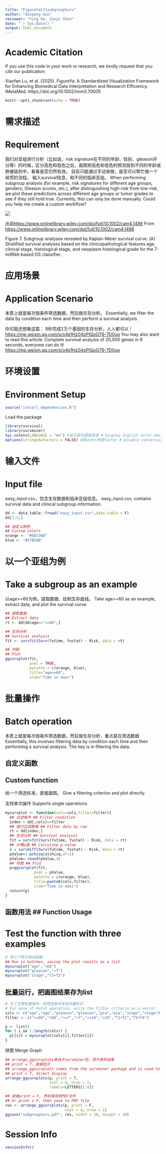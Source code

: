 ```yaml
---
title: "FigureYa171subgroupSurv"
author: "Shipeng Guo"
reviewer: "Ying Ge, Junyi Shen"
date: "`r Sys.Date()`"
output: html_document
---
```


# Academic Citation
If you use this code in your work or research, we kindly request that you cite our publication:

Xiaofan Lu, et al. (2025). FigureYa: A Standardized Visualization Framework for Enhancing Biomedical Data Interpretation and Research Efficiency. iMetaMed. https://doi.org/10.1002/imm3.70005


```r
knitr::opts_chunk$set(echo = TRUE)
```

# 需求描述
# Requirement

我们对亚组进行分析（比如说，risk signature在不同的年龄、性别、gleason评分等）的时候，区分高危和低危之后，画图把高危和低危的预测放到不同的年龄或肿瘤级别中，看看是否仍然有效。
目前只能通过手动来做，是否可以帮忙做一个续惯的流程。
输入survival信息，和不同的临床亚组。
When performing subgroup analysis (for example, risk signatures for different age groups, genders, Gleason scores, etc.), after distinguishing high-risk from low-risk, we plot these predictions across different age groups or tumor grades to see if they still hold true.
Currently, this can only be done manually. Could you help me create a custom workflow?

![](example.png)

出自<https://www.onlinelibrary.wiley.com/doi/full/10.1002/cam4.1498>
From <https://www.onlinelibrary.wiley.com/doi/full/10.1002/cam4.1498>

Figure 7. Subgroup analyses revealed by Kaplan-Meier survival curve. (A) Stratified survival analyses based on the clinicopathological features age, clinical stage, histological stage, and neoplasm histological grade for the 7-miRNA-based OS classifier.

# 应用场景
# Application Scenario

本质上就是每次按条件筛选数据，然后做生存分析。
Essentially, we filter the data by condition each time and then perform a survival analysis.

你可能还想看这篇： 8秒完成2万个基因的生存分析，人人都可以！ <https://mp.weixin.qq.com/s/o4e1HzG4zPIQoGT6-7D0ug>
You may also want to read this article: Complete survival analysis of 20,000 genes in 8 seconds, everyone can do it! <https://mp.weixin.qq.com/s/o4e1HzG4zPIQoGT6-7D0ug>

# 环境设置
# Environment Setup


```r
source("install_dependencies.R")

```

Load the package

```r
library(survival)
library(survminer)
Sys.setenv(LANGUAGE = "en") #显示英文报错信息 # Display English error messages
options(stringsAsFactors = FALSE) #禁止chr转成factor # Disable conversion of chr to factor
```

# 输入文件
# Input file

easy_input.csv，包含生存数据和临床亚组信息。
easy_input.csv, contains survival data and clinical subgroup information.

```r
dd <- data.table::fread("easy_input.csv",data.table = F)
dd[1:3,]

## 自定义颜色
## Custom colors
orange <- "#EB736B"
blue <- "#57B5AB"
```

# 以一个亚组为例
# Take a subgroup as an example

以age>=60为例，提取数据、绘制生存曲线。
Take age>=60 as an example, extract data, and plot the survival curve.

```r
## 提取数据
## Extract data
rt <- dd[dd$age==">=60",] 

## 生存分析
## Survival analysis
fit <- survfit(Surv(futime, fustat) ~ Risk, data = rt)

## 作图
## Plot
ggsurvplot(fit,
           pval = TRUE,
           palette = c(orange, blue),
           title="age>=60",
           xlab="Time in days")
```

# 批量操作
# Batch operation

本质上就是每次按条件筛选数据，然后做生存分析，重点是在筛选数据
Essentially, this involves filtering data by condition each time and then performing a survival analysis. The key is in filtering the data.

## 自定义函数
## Custom function

给一个筛选标准，直接画图。
Give a filtering criterion and plot directly.

支持单次操作
Supports single operations

```r
mysurvplot <- function(cols=cols,filter=filter){
  ## 过滤条件 ## Filter condition
  index = dd[,cols]==filter
  ## 按行过滤数据 ## Filter data by row
  rt = dd[index,]
  ## 生存分析 ## Survival analysis
  fit = survfit(Surv(futime, fustat) ~ Risk, data = rt)
  ## 计算p值 ## Calculate p-value
  x = survdiff(Surv(futime, fustat) ~ Risk, data = rt)
  pValue=1-pchisq(x$chisq,df=1)
  pValue= round(pValue,3)
  ## 作图 ## Plot
  p=ggsurvplot(fit,
             pval = pValue,
             palette = c(orange, blue),
             title=paste0(cols,filter),
             xlab="Time in days")
  return(p)
}
```

## 函数用法 ## Function Usage
# Test the function with three examples

```r
# 举三个例子测试函数
## Run in batches, saving the plot results as a list
mysurvplot("age","<60")
mysurvplot("gleason",">7")
mysurvplot("stage","T1+T2")
```

## 批量运行，把画图结果存为list

```r
# 为了方便批量操作，把筛选条件写成向量形式
# For ease of batch operation, write the filter criteria as a vector
cols <- c("age","age","gleason","gleason","psa","psa","stage","stage")
filter <- c(">=60","<60","<=7",">7","<=10",">10","T1+T2","T3+T4")

p <- list()
for ( i in 1:length(cols)) {
  p[[i]] = mysurvplot(cols[i],filter[i])
}
```

拼图
Merge Graph

```r
## arrange_ggsurvplots来自于survminer包，用于排列结果
## print = T，直接显示
## arrange_ggsurvplots comes from the survminer package and is used to arrange the results.
## print = T, direct display
arrange_ggsurvplots(p, print = T,
                    ncol = 4, nrow = 2,
                    labels=LETTERS[1:8])

## 或者print = F, 然后保存到PDF文件
## Or print = F, then save to PDF file
res <- arrange_ggsurvplots(p, print = F,
                           ncol = 4, nrow = 2)
ggsave("subgroupSurv.pdf", res, width = 20, height = 10)
```

# Session Info

```r
sessionInfo()
```
